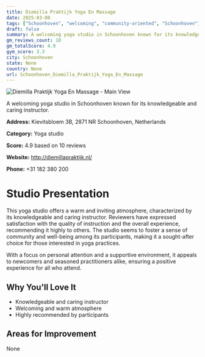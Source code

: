 ```yaml
---
title: Diemilla Praktijk Yoga En Massage
date: 2025-03-08
tags: ["Schoonhoven", "welcoming", "community-oriented", "Schoonhoven"]  
draft: false
summary: A welcoming yoga studio in Schoonhoven known for its knowledgeable and caring instructor.
gm_reviews_count: 10
gm_totalScore: 4.9
gym_score: 3.3
city: Schoonhoven
state: None
country: None
url: Schoonhoven_Diemilla_Praktijk_Yoga_En_Massage
---
```


<div className="aspect-[16/9] relative my-8">
  <img 
    src="https://streetviewpixels-pa.googleapis.com/v1/thumbnail?panoid=DIB0FuN4wONBDhWxuEyeyQ&cb_client=search.gws-prod.gps&w=408&h=240&yaw=259.65533&pitch=0&thumbfov=100"
    alt="Diemilla Praktijk Yoga En Massage - Main View"
    className="object-cover absolute inset-0 w-full h-full rounded-lg"
  />
</div>

A welcoming yoga studio in Schoonhoven known for its knowledgeable and caring instructor.

**Address:** Kievitsbloem 3B, 2871 NR Schoonhoven, Netherlands

**Category:** Yoga studio

**Score:** 4.9 based on 10 reviews

**Website:** http://diemillapraktijk.nl/

**Phone:** +31 182 380 200

# Studio Presentation

This yoga studio offers a warm and inviting atmosphere, characterized by its knowledgeable and caring instructor. Reviewers have expressed satisfaction with the quality of instruction and the overall experience, recommending it highly to others. The studio seems to foster a sense of community and well-being among its participants, making it a sought-after choice for those interested in yoga practices.

With a focus on personal attention and a supportive environment, it appeals to newcomers and seasoned practitioners alike, ensuring a positive experience for all who attend.

## Why You'll Love It

- Knowledgeable and caring instructor
- Welcoming and warm atmosphere
- Highly recommended by participants

## Areas for Improvement

None

<div className="grid grid-cols-1 xl:grid-cols-2 gap-4 my-8">

</div>